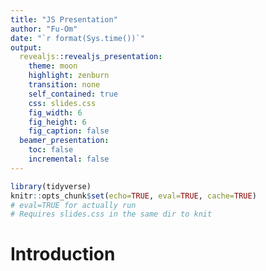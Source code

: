 ```yaml
---
title: "JS Presentation"
author: "Fu-Om"
date: "`r format(Sys.time())`"
output:
  revealjs::revealjs_presentation:
    theme: moon
    highlight: zenburn
    transition: none
    self_contained: true
    css: slides.css
    fig_width: 6
    fig_height: 6
    fig_caption: false
  beamer_presentation:
    toc: false
    incremental: false
---
```


```r
library(tidyverse)
knitr::opts_chunk$set(echo=TRUE, eval=TRUE, cache=TRUE)
# eval=TRUE for actually run 
# Requires slides.css in the same dir to knit
```

# Introduction